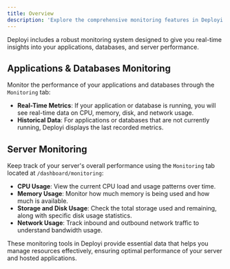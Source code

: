 ```yaml
---
title: Overview
description: 'Explore the comprehensive monitoring features in Deployi for tracking the performance of applications, databases, and server resources.'
---
```



Deployi includes a robust monitoring system designed to give you real-time insights into your applications, databases, and server performance.



## Applications & Databases Monitoring

Monitor the performance of your applications and databases through the `Monitoring` tab:

- **Real-Time Metrics**: If your application or database is running, you will see real-time data on CPU, memory, disk, and network usage.
- **Historical Data**: For applications or databases that are not currently running, Deployi displays the last recorded metrics.


## Server Monitoring

Keep track of your server's overall performance using the `Monitoring` tab located at `/dashboard/monitoring`:

- **CPU Usage**: View the current CPU load and usage patterns over time.
- **Memory Usage**: Monitor how much memory is being used and how much is available.
- **Storage and Disk Usage**: Check the total storage used and remaining, along with specific disk usage statistics.
- **Network Usage**: Track inbound and outbound network traffic to understand bandwidth usage.

These monitoring tools in Deployi provide essential data that helps you manage resources effectively, ensuring optimal performance of your server and hosted applications.